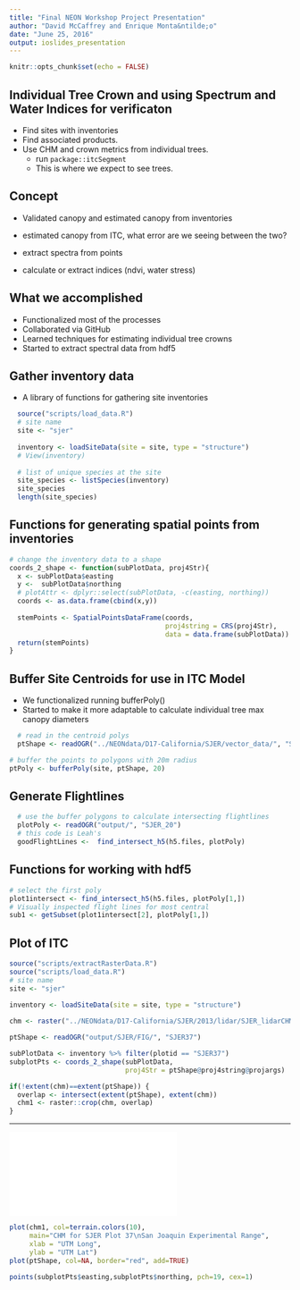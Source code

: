 ```yaml
---
title: "Final NEON Workshop Project Presentation"
author: "David McCaffrey and Enrique Monta&ntilde;o"
date: "June 25, 2016"
output: ioslides_presentation
---
```


```r
knitr::opts_chunk$set(echo = FALSE)
```


## Individual Tree Crown and using Spectrum and Water Indices for verificaton

- Find sites with inventories
- Find associated products.  
- Use CHM and crown metrics from individual trees.
  - run `package::itcSegment`
  - This is where we expect to see trees. 

## Concept
 - Validated canopy and estimated canopy from inventories
 - estimated canopy from ITC, what error are we seeing between the two?

 - extract spectra from points
 - calculate or extract indices (ndvi, water stress)

## What we accomplished

 - Functionalized most of the processes
 - Collaborated via GitHub
 - Learned techniques for estimating individual tree crowns
 - Started to extract spectral data from hdf5

## Gather inventory data

 - A library of functions for gathering site inventories
 
```r
  source("scripts/load_data.R")
  # site name
  site <- "sjer"
  
  inventory <- loadSiteData(site = site, type = "structure")
  # View(inventory)
  
  # list of unique species at the site
  site_species <- listSpecies(inventory)
  site_species
  length(site_species)

```

## Functions for generating spatial points from inventories

```r
# change the inventory data to a shape
coords_2_shape <- function(subPlotData, proj4Str){
  x <- subPlotData$easting
  y <-  subPlotData$northing
  # plotAttr <- dplyr::select(subPlotData, -c(easting, northing))
  coords <- as.data.frame(cbind(x,y))
  
  stemPoints <- SpatialPointsDataFrame(coords, 
                                       proj4string = CRS(proj4Str),
                                       data = data.frame(subPlotData))
  return(stemPoints)
}
```

## Buffer Site Centroids for use in ITC Model
 - We functionalized running bufferPoly()
 - Started to make it more adaptable to calculate individual tree max canopy diameters
```r
  # read in the centroid polys
  ptShape <- readOGR("../NEONdata/D17-California/SJER/vector_data/", "SJER_plot_centroids")

# buffer the points to polygons with 20m radius
ptPoly <- bufferPoly(site, ptShape, 20)

```


## Generate Flightlines

```r
  # use the buffer polygons to calculate intersecting flightlines
  plotPoly <- readOGR("output/", "SJER_20")
  # this code is Leah's
  goodFlightLines <-  find_intersect_h5(h5.files, plotPoly)

```

## Functions for working with hdf5
```r

# select the first poly
plot1intersect <- find_intersect_h5(h5.files, plotPoly[1,])
# Visually inspected flight lines for most central
sub1 <- getSubset(plot1intersect[2], plotPoly[1,])

```

## Plot of ITC

```r
source("scripts/extractRasterData.R")
source("scripts/load_data.R")
# site name
site <- "sjer"
  
inventory <- loadSiteData(site = site, type = "structure")

chm <- raster("../NEONdata/D17-California/SJER/2013/lidar/SJER_lidarCHM.tif")

ptShape <- readOGR("output/SJER/FIG/", "SJER37")

subPlotData <- inventory %>% filter(plotid == "SJER37")
subplotPts <- coords_2_shape(subPlotData,
                             proj4Str = ptShape@proj4string@projargs)

if(!extent(chm)==extent(ptShape)) {
  overlap <- intersect(extent(ptShape), extent(chm))
  chm1 <- raster::crop(chm, overlap)
}

```

***
![](final_plot.pdf)

```r
plot(chm1, col=terrain.colors(10), 
     main="CHM for SJER Plot 37\nSan Joaquin Experimental Range",
     xlab = "UTM Long",
     ylab = "UTM Lat")
plot(ptShape, col=NA, border="red", add=TRUE)

points(subplotPts$easting,subplotPts$northing, pch=19, cex=1)

```


